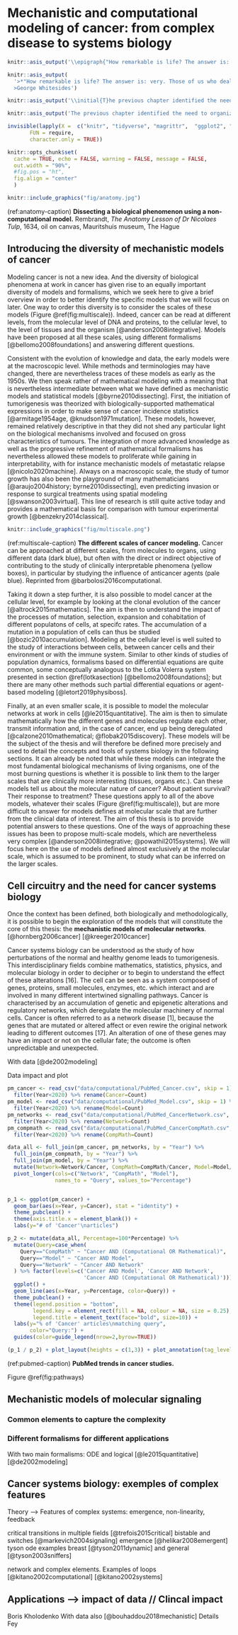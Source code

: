 # Mechanistic and computational modeling of cancer: from complex disease to systems biology

```r
knitr::asis_output('\\epigraph{"How remarkable is life? The answer is: very. Those of us who deal in networks of chemical reactions know of nothing like it... How could a chemical sludge become a rose, even with billions of years to try."}{George Whitesides}')
```

```r
knitr::asis_output(
  '>*"How remarkable is life? The answer is: very. Those of us who deal in networks of chemical reactions know of nothing like it... How could a chemical sludge become a rose, even with billions of years to try."*<br/>
  >George Whitesides')
```

```r
knitr::asis_output('\\initial{T}he previous chapter identified the need to organize cancer knowledge and data. The integration of biological knowledge, particularly in the form of networks, is a first step in this direction. The deepening of knowledge, however, requires the ability to manipulate objects even more, to experiment, to dissect their behaviour in an infinite number of situations, such as the astronomer with his orrery or physicians with their old anatomical models (Figure \\@ref(fig:anatomy)). Is it then possible to create mechanistic models of cancer in the same way?')
```

```r
knitr::asis_output('The previous chapter identified the need to organize cancer knowledge and data. The integration of biological knowledge, particularly in the form of networks, is a first step in this direction. The deepening of knowledge, however, requires the ability to manipulate objects even more, to experiment, to dissect their behaviour in an infinite number of situations, such as the astronomer with his orrery or physicians with their old anatomical models (Figure \\@ref(fig:anatomy)). Is it then possible to create mechanistic models of cancer in the same way?')
```


```r
invisible(lapply(X =  c("knitr", "tidyverse", "magrittr",  "ggplot2", "ggpubr", "patchwork", "cowplot", "kableExtra"),
       FUN = require,
       character.only = TRUE))

knitr::opts_chunk$set(
  cache = TRUE, echo = FALSE, warning = FALSE, message = FALSE,
  out.width = "90%",
  #fig.pos = "ht",
  fig.align = "center"
  )
```

```r
knitr::include_graphics("fig/anatomy.jpg")
```
(ref:anatomy-caption) **Dissecting a biological phenomenon using a non-computational model.**  Rembrandt, *The Anatomy Lesson of Dr Nicolaes Tulp*, 1634, oil on canvas, Mauritshuis museum, The Hague

## Introducing the diversity of mechanistic models of cancer

Modeling cancer is not a new idea. And the diversity of biological phenomena at work in cancer has given rise to an equally important diversity of models and formalisms, which we seek here to give a brief overview in order to better identify the specific models that we will focus on later. One way to order this diversity is to consider the scales of these models (Figure \@ref(fig:multiscale)). Indeed, cancer can be read at different levels, from the molecular level of DNA and proteins, to the cellular level, to the level of tissues and the organism [@anderson2008integrative]. Models have been proposed at all these scales, using different formalisms [@bellomo2008foundations] and answering different questions.  
  

Consistent with the evolution of knowledge and data, the early models were at the macroscopic level. While methods and terminologies may have changed, there are nevertheless traces of these models as early as the 1950s. We then speak rather of mathematical modeling with a meaning that is nevertheless intermediate between what we have defined as mechanistic models and statistical models [@byrne2010dissecting]. First, the initiation of tumorigenesis was theorized with biologically-supported mathematical expressions in order to make sense of cancer incidence statistics [@armitage1954age, @knudson1971mutation]. These models, however, remained relatively descriptive in that they did not shed any particular light on the biological mechanisms involved and focused on gross characteristics
of tumours. The integration of more advanced knowledge as well as the progressive refinement of mathematical formalisms has nevertheless allowed these models to proliferate while gaining in interpretability, with for instance mechanistic models of metastatic relapse [@nicolo2020machine]. Always on a macroscopic scale, the study of tumor growth has also been the playground of many mathematicians [@araujo2004history; byrne2010dissecting], even predicting invasion or response to surgical treatments using spatial modeling [@swanson2003virtual]. This line of research is still quite active today and provides a mathematical basis for comparison with tumour experimental growth [@benzekry2014classical].  
  

```r
knitr::include_graphics("fig/multiscale.png")
```
(ref:multiscale-caption) **The different scales of cancer modeling.** Cancer can be approached at different scales, from molecules to organs, using different data (dark blue), but often with the direct or indirect objective of contributing to the study of clinically interpretable phenomena (yellow boxes), in particular by studying the influence of anticancer agents (pale blue). Reprinted from @barbolosi2016computational.


Taking it down a step further, it is also possible to model cancer at the cellular level, for example by looking at the clonal evolution of the cancer [@altrock2015mathematics]. The aim is then to understand the impact of the processes of mutation, selection, expansion and cohabitation of different populatons of cells, at specifc rates. The accumulation of a mutation in a population of cells can thus be studied [@bozic2010accumulation]. Modeling at the cellular level is well suited to the study of interactions between cells, between cancer cells and their environment or with the immune system. Similar to other kinds of studies of population dynamics, formalisms based on differential equations are quite common, some conceptually analogous to the Lotka Volerra system presented in section \@ref(lotkasection) [@bellomo2008foundations]; but there are many other methods such partial differential equations or agent-based modeling [@letort2019physiboss].  
  

Finally, at an even smaller scale, it is possible to model the molecular networks at work in cells [@le2015quantitative]. The aim is then to simulate mathematically how the different genes and molecules regulate each other, transmit information and, in the case of cancer, end up being deregulated [@calzone2010mathematical; @flobak2015discovery]. These models will be the subject of the thesis and will therefore be defined more precisely and used to detail the concepts and tools of systems biology in the following sections. It can already be noted that while these models can integrate the most fundamental biological mechanisms of living organisms, one of the most burning questions is whether it is possible to link them to the larger scales that are clinically more interesting (tissues, organs etc.). Can these models tell us about the molecular nature of cancer? About patient survival? Their response to treatment? These questions apply to all of the above models, whatever their scales (Figure \@ref(fig:multiscale)), but are more difficult to answer for models defines at molecular scale that are further from the clinical data of interest. The aim of this thesis is to provide potential answers to these questions. One of the ways of approaching these issues has been to propose multi-scale models, which are nevertheless very complex [@anderson2008integrative; @powathil2015systems]. We will focus here on the use of models defined almost exclusively at the molecular scale, which is assumed to be prominent, to study what can be inferred on the larger scales.

## Cell circuitry and the need for cancer systems biology

Once the context has been defined, both biologically and methodologically, it is possible to begin the exploration of the models that will constitute the core of this thesis: the **mechanistic models of molecular networks**.
[@hornberg2006cancer]
[@kreeger2010cancer]

Cancer systems biology can be understood as the study of how perturbations of
the normal and healthy genome leads to tumorigenesis. This interdisciplinary fields
combine mathematics, statistics, physics, and molecular biology in order to decipher
or to begin to understand the effect of these alterations [16].
The cell can be seen as a system composed of genes, proteins, small molecules,
enzymes, etc. which interact and are involved in many different intertwined signalling
pathways. Cancer is characterised by an accumulation of genetic and epigenetic
alterations and regulatory networks, which deregulate the molecular machinery
of normal cells. Cancer is often referred to as a network disease [1], because the
genes that are mutated or altered affect or even rewire the original network leading
to different outcomes [17]. An alteration of one of these genes may have an impact
or not on the cellular fate; the outcome is often unpredictable and unexpected.

With data [@de2002modeling]

Data impact and plot 

```r

pm_cancer <- read_csv("data/computational/PubMed_Cancer.csv", skip = 1) %>%
  filter(Year<2020) %>% rename(Cancer=Count)
pm_model <- read_csv("data/computational/PubMed_Model.csv", skip = 1) %>%
  filter(Year<2020) %>% rename(Model=Count)
pm_networks <- read_csv("data/computational/PubMed_CancerNetwork.csv", skip = 1) %>%
  filter(Year<2020) %>% rename(Network=Count)
pm_compmath <- read_csv("data/computational/PubMed_CancerCompMath.csv", skip = 1) %>%
  filter(Year<2020) %>% rename(CompMath=Count)

data_all <- full_join(pm_cancer, pm_networks, by = "Year") %>%
  full_join(pm_compmath, by = "Year") %>%
  full_join(pm_model, by = "Year") %>%
  mutate(Network=Network/Cancer, CompMath=CompMath/Cancer, Model=Model/Cancer) %>%
  pivot_longer(cols=c("Network", "CompMath", "Model"),
               names_to = "Query", values_to="Percentage")


p_1 <- ggplot(pm_cancer) +
  geom_bar(aes(x=Year, y=Cancer), stat = "identity") +
  theme_pubclean() +
  theme(axis.title.x = element_blank()) +
  labs(y="# of 'Cancer'\narticles")

p_2 <- mutate(data_all, Percentage=100*Percentage) %>%
  mutate(Query=case_when(
    Query=="CompMath" ~ "Cancer AND (Computational OR Mathematical)",
    Query=="Model" ~ "Cancer AND Model",
    Query=="Network" ~ "Cancer AND Network"
  ) %>% factor(levels=c('Cancer AND Model', 'Cancer AND Network',
                        'Cancer AND (Computational OR Mathematical)'))) %>%
  ggplot() +
  geom_line(aes(x=Year, y=Percentage, color=Query)) +
  theme_pubclean() +
  theme(legend.position = "bottom",
        legend.key = element_rect(fill = NA, colour = NA, size = 0.25),
        legend.title = element_text(face="bold", size=10)) +
  labs(y="% of 'Cancer' articles\nmatching query",
       color="Query:") +
  guides(color=guide_legend(nrow=2,byrow=TRUE))

(p_1 / p_2) + plot_layout(heights = c(1,3)) + plot_annotation(tag_levels = 'A')
```
(ref:pubmed-caption) **PubMed trends in cancer studies.** 


Figure \@ref(fig:pathways)

## Mechanistic models of molecular signaling

### Common elements to capture the complexity

### Different formalisms for different applications

With two main formalisms: ODE and logical
[@le2015quantitative]
[@de2002modeling]

## Cancer systems biology: exemples of complex features



Theory --> Features of complex systems: emergence, non-linearity, feedback

critical transitions in multiple fields [@trefois2015critical]
bistable and switches [@markevich2004signaling]
emergence [@helikar2008emergent]
tyson ode examples breast [@tyson2011dynamic] and general [@tyson2003sniffers]

network and complex elements. Examples of loops [@kitano2002computational] [@kitano2002systems]


## Applications --> impact of data // Clincal impact

Boris Kholodenko
With data also [@bouhaddou2018mechanistic]
Details Fey






